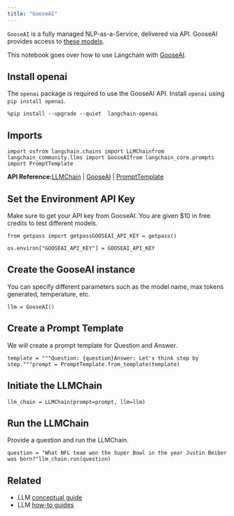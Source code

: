 ```yaml
---
title: "GooseAI"
---
```


`GooseAI` is a fully managed NLP-as-a-Service, delivered via API. GooseAI provides access to [these models](https://goose.ai/oss/models).

This notebook goes over how to use Langchain with [GooseAI](https://goose.ai/).

## Install openai

The `openai` package is required to use the GooseAI API. Install `openai` using `pip install openai`.

```
%pip install --upgrade --quiet  langchain-openai
```

## Imports

```
import osfrom langchain.chains import LLMChainfrom langchain_community.llms import GooseAIfrom langchain_core.prompts import PromptTemplate
```

**API Reference:**[LLMChain](https://python.langchain.com/api_reference/langchain/chains/langchain.chains.llm.LLMChain.html) | [GooseAI](https://python.langchain.com/api_reference/community/llms/langchain_community.llms.gooseai.GooseAI.html) | [PromptTemplate](https://python.langchain.com/api_reference/core/prompts/langchain_core.prompts.prompt.PromptTemplate.html)

## Set the Environment API Key

Make sure to get your API key from GooseAI. You are given $10 in free credits to test different models.

```
from getpass import getpassGOOSEAI_API_KEY = getpass()
```

```
os.environ["GOOSEAI_API_KEY"] = GOOSEAI_API_KEY
```

## Create the GooseAI instance

You can specify different parameters such as the model name, max tokens generated, temperature, etc.

```
llm = GooseAI()
```

## Create a Prompt Template

We will create a prompt template for Question and Answer.

```
template = """Question: {question}Answer: Let's think step by step."""prompt = PromptTemplate.from_template(template)
```

## Initiate the LLMChain

```
llm_chain = LLMChain(prompt=prompt, llm=llm)
```

## Run the LLMChain

Provide a question and run the LLMChain.

```
question = "What NFL team won the Super Bowl in the year Justin Beiber was born?"llm_chain.run(question)
```

## Related

* LLM [conceptual guide](/oss/concepts/text_llms)
* LLM [how-to guides](/oss/how_to/#llms)

